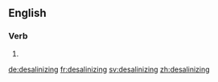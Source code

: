 ==English==

===Verb===
{{head|en|present participle}}

# {{present participle of|desalinize|lang=en|nocat=1}}

[[de:desalinizing]]
[[fr:desalinizing]]
[[sv:desalinizing]]
[[zh:desalinizing]]